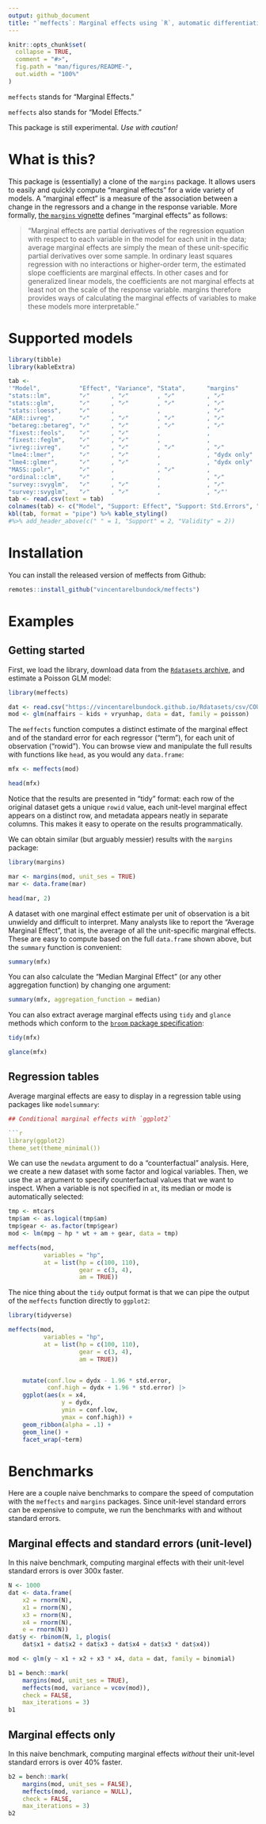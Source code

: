 ```yaml
---
output: github_document
title: "`meffects`: Marginal effects using `R`, automatic differentiation, and the delta method"
---
```


<!-- README.md is generated from README.Rmd. Please edit that file -->

```r
knitr::opts_chunk$set(
  collapse = TRUE,
  comment = "#>",
  fig.path = "man/figures/README-",
  out.width = "100%"
)
```

`meffects` stands for "Marginal Effects."

`meffects` also stands for "Model Effects."

This package is still experimental. *Use with caution!*

# What is this?

This package is (essentially) a clone of the `margins` package. It allows users to easily and quickly compute "marginal effects" for a wide variety of models. A "marginal effect" is a measure of the association between a change in the regressors and a change in the response variable. More formally, [the `margins` vignette](https://cran.r-project.org/web/packages/margins/index.html) defines "marginal effects" as follows:

> "Marginal effects are partial derivatives of the regression equation with respect to each variable in the model for each unit in the data; average marginal effects are simply the mean of these unit-specific partial derivatives over some sample. In ordinary least squares regression with no interactions or higher-order term, the estimated slope coefficients are marginal effects. In other cases and for generalized linear models, the coefficients are not marginal effects at least not on the scale of the response variable. margins therefore provides ways of calculating the marginal effects of variables to make these models more interpretable."

# Supported models

```r
library(tibble)
library(kableExtra)

tab <- 
'"Model",           "Effect", "Variance", "Stata",      "margins"
"stats::lm",        "✓"      , "✓"        , "✓"         , "✓"
"stats::glm",       "✓"      , "✓"        , "✓"         , "✓"
"stats::loess",     "✓"      ,            ,             , "✓"
"AER::ivreg",       "✓"      , "✓"        , "✓"         , "✓"
"betareg::betareg", "✓"      , "✓"        , "✓"         , "✓"
"fixest::feols",    "✓"      , "✓"        ,             ,
"fixest::feglm",    "✓"      , "✓"        ,             ,
"ivreg::ivreg",     "✓"      , "✓"        , "✓"         , "✓"
"lme4::lmer",       "✓"      , "✓"        ,             , "dydx only"
"lme4::glmer",      "✓"      , "✓"        ,             , "dydx only"
"MASS::polr",       "✓"      ,            , "✓"         ,
"ordinal::clm",     "✓"      ,            ,             , "✓"
"survey::svyglm",   "✓"      , "✓"        ,             , "✓"
"survey::svyglm",   "✓"      , "✓"        ,             , "✓"'
tab <- read.csv(text = tab)
colnames(tab) <- c("Model", "Support: Effect", "Support: Std.Errors", "Validity: Stata", "Validity: margins")
kbl(tab, format = "pipe") %>% kable_styling() 
#%>% add_header_above(c(" " = 1, "Support" = 2, "Validity" = 2))
```

# Installation

You can install the released version of meffects from Github:

```r
remotes::install_github("vincentarelbundock/meffects")
```

# Examples

## Getting started

First, we load the library, download data from the [`Rdatasets` archive](https://vincentarelbundock.github.io/Rdatasets/articles/data.html), and estimate a Poisson GLM model:

```r
library(meffects)

dat <- read.csv("https://vincentarelbundock.github.io/Rdatasets/csv/COUNT/affairs.csv")
mod <- glm(naffairs ~ kids + vryunhap, data = dat, family = poisson)
```

The `meffects` function computes a distinct estimate of the marginal effect and of the standard error for each regressor ("term"), for each unit of observation ("rowid"). You can browse view and manipulate the full results with functions like `head`, as you would any `data.frame`:

```r
mfx <- meffects(mod)

head(mfx)
```

Notice that the results are presented in "tidy" format: each row of the original dataset gets a unique `rowid` value, each unit-level marginal effect appears on a distinct row, and metadata appears neatly in separate columns. This makes it easy to operate on the results programmatically.

We can obtain similar (but arguably messier) results with the `margins` package:

```r
library(margins)

mar <- margins(mod, unit_ses = TRUE)
mar <- data.frame(mar)

head(mar, 2)
```

A dataset with one marginal effect estimate per unit of observation is a bit unwieldy and difficult to interpret. Many analysts like to report the "Average Marginal Effect", that is, the average of all the unit-specific marginal effects. These are easy to compute based on the full `data.frame` shown above, but the `summary` function is convenient:

```r
summary(mfx)
```

You can also calculate the "Median Marginal Effect" (or any other aggregation function) by changing one argument:

```r
summary(mfx, aggregation_function = median)
```

You can also extract average marginal effects using `tidy` and `glance` methods which conform to the [`broom` package specification](https://broom.tidymodels.org/):

```r
tidy(mfx)

glance(mfx)
```

## Regression tables

Average marginal effects are easy to display in a regression table using packages like `modelsummary`:

```r


## Conditional marginal effects with `ggplot2`

```r
library(ggplot2)
theme_set(theme_minimal())
```

We can use the `newdata` argument to do a "counterfactual" analysis. Here, we create a new dataset with some factor and logical variables. Then, we use the `at` argument to specify counterfactual values that we want to inspect. When a variable is not specified in `at`, its median or mode is automatically selected:

```r
tmp <- mtcars
tmp$am <- as.logical(tmp$am)
tmp$gear <- as.factor(tmp$gear)
mod <- lm(mpg ~ hp * wt + am + gear, data = tmp)

meffects(mod, 
          variables = "hp",
          at = list(hp = c(100, 110),
                    gear = c(3, 4),
                    am = TRUE))
```

The nice thing about the `tidy` output format is that we can pipe the output of the `meffects` function directly to `ggplot2`:

```r
library(tidyverse)

meffects(mod, 
          variables = "hp",
          at = list(hp = c(100, 110),
                    gear = c(3, 4),
                    am = TRUE))


    mutate(conf.low = dydx - 1.96 * std.error,
           conf.high = dydx + 1.96 * std.error) |>
    ggplot(aes(x = x4, 
               y = dydx, 
               ymin = conf.low, 
               ymax = conf.high)) +
    geom_ribbon(alpha = .1) +
    geom_line() + 
    facet_wrap(~term)
```

# Benchmarks

Here are a couple naive benchmarks to compare the speed of computation with the `meffects` and `margins` packages. Since unit-level standard errors can be expensive to compute, we run the benchmarks with and without standard errors.

## Marginal effects and standard errors (unit-level)

In this naive benchmark, computing marginal effects with their unit-level standard errors is over 300x faster.

```r
N <- 1000
dat <- data.frame(
    x2 = rnorm(N),
    x1 = rnorm(N),
    x3 = rnorm(N),
    x4 = rnorm(N),
    e = rnorm(N))
dat$y <- rbinom(N, 1, plogis(
    dat$x1 + dat$x2 + dat$x3 + dat$x4 + dat$x3 * dat$x4))

mod <- glm(y ~ x1 + x2 + x3 * x4, data = dat, family = binomial)
```

```r
b1 = bench::mark(
    margins(mod, unit_ses = TRUE),
    meffects(mod, variance = vcov(mod)),
    check = FALSE,
    max_iterations = 3)
b1
```

## Marginal effects only

In this naive benchmark, computing marginal effects *without* their unit-level standard errors is over 40% faster.

```r
b2 = bench::mark(
    margins(mod, unit_ses = FALSE),
    meffects(mod, variance = NULL),
    check = FALSE,
    max_iterations = 3)
b2
```
